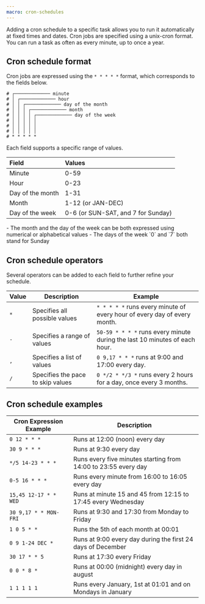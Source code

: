 ```yaml
---
macro: cron-schedules
---
```


Adding a cron schedule to a specific task allows you to run it automatically at fixed times and dates. Cron jobs are specified using a unix-cron format. You can run a task as often as every minute, up to once a year.

## Cron schedule format

Cron jobs are expressed using the `* * * * *` format, which corresponds to the fields below.

```
# ┌───────────── minute
# │ ┌───────────── hour 
# │ │ ┌───────────── day of the month 
# │ │ │ ┌───────────── month 
# │ │ │ │ ┌───────────── day of the week
# │ │ │ │ │ 
# │ │ │ │ │
# │ │ │ │ │
# * * * * *
```

Each field supports a specific range of values.


|       Field      |        Values                        |
|:-----------------|:-------------------------------------|
| Minute           | 0-59                                 |
| Hour             | 0-23                                 |
| Day of the month | 1-31                                 |
| Month            | 1-12 (or JAN-DEC)                    |
| Day of the week  | 0-6 (or SUN-SAT, and 7 for Sunday)   |

<Message type="note">
  - The month and the day of the week can be both expressed using numerical or alphabetical values
  - The days of the week `0` and `7` both stand for Sunday
</Message>

## Cron schedule operators

Several operators can be added to each field to further refine your schedule.

| Value | Description                       | Example                                                                    |
|-------|-----------------------------------|----------------------------------------------------------------------------|
| `*`   | Specifies all possible values     | `* * * * *` runs every minute of every hour of every day of every month.   |
| `-`   | Specifies a range of values       | `50-59 * * * *` runs every minute during the last 10 minutes of each hour. |
| `,`   | Specifies a list of values        | `0 9,17 * * *` runs at 9:00 and 17:00 every day.                           |
| `/`   | Specifies the pace to skip values | `0 */2 * */3 *` runs every 2 hours for a day, once every 3 months.         |


## Cron schedule examples

| Cron Expression Example    | Description                                                                                    |
|----------------------------|--------------------------------------------------------------------------------------------------|
| `0 12 * * *`               | Runs at 12:00 (noon) every day                                                                 |
| `30 9 * * *`               | Runs at 9:30 every day                                                                        |                                                                    |
| `*/5 14-23 * * *`          | Runs every five minutes starting from 14:00 to 23:55 every day                  |
| `0-5 16 * * *`             | Runs every minute from 16:00 to 16:05 every day                          |
| `15,45 12-17 * * WED`      | Runs at minute 15 and 45 from 12:15 to 17:45 every Wednesday                                          |
| `30 9,17 * * MON-FRI`      | Runs at 9:30 and 17:30 from Monday to Friday                          |
| `1 0 5 * *`                | Runs  the 5th of each month at 00:01                                      |
| `0 9 1-24 DEC *`           | Runs at 9:00 every day during the first 24 days of December                             |
| `30 17 * * 5`              | Runs at 17:30 every Friday                                              |
| `0 0 * 8 *`                | Runs at 00:00 (midnight) every day in august   |
| `1 1 1 1 1`                | Runs every January, 1st at 01:01 and on Mondays in January                                     |